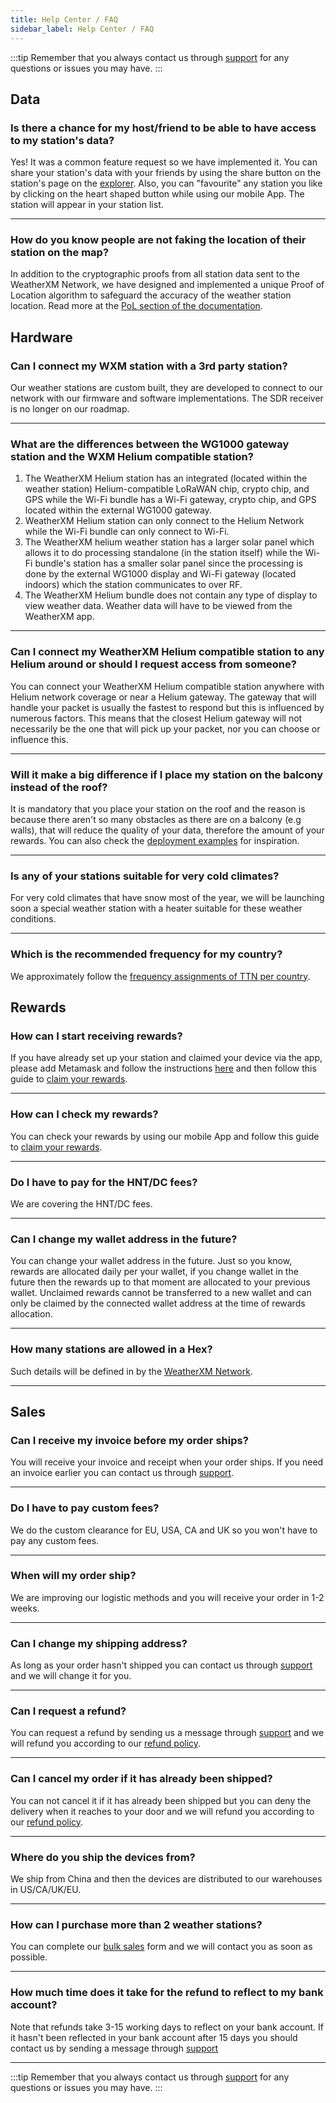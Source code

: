 ```yaml
---
title: Help Center / FAQ
sidebar_label: Help Center / FAQ
---
```



:::tip
Remember that you always contact us through [support](https://support.weatherxm.com) for any questions or issues you may have.
:::

## <Highlight color="#68a4f9">Data</Highlight>

### Is there a chance for my host/friend to be able to have access to my station's data?

Yes! It was a common feature request so we have implemented it. You can share your station's data with your friends by using the share button on the station's page on the [explorer](https://explorer.weatherxm.com/). Also, you can "favourite" any station you like by clicking on the heart shaped button while using our mobile App.
The station will appear in your station list.

<hr />

### How do you know people are not faking the location of their station on the map?

In addition to the cryptographic proofs from all station data sent to the WeatherXM Network, we have designed and implemented a unique Proof of Location algorithm to safeguard the accuracy of the weather station location. Read more at the [PoL section of the documentation](/rewards/proof-of-location).

## <Highlight color="#68a4f9">Hardware</Highlight>

### Can I connect my WXM station with a 3rd party station?

Our weather stations are custom built, they are developed to connect to our network with our firmware and software implementations. The SDR receiver is no longer on our roadmap.

<hr />

### What are the differences between the WG1000 gateway  station and the WXM Helium compatible station?

1. The WeatherXM Helium station has an integrated (located within the weather station) Helium-compatible LoRaWAN chip, crypto chip, and GPS while the Wi-Fi bundle has a Wi-Fi gateway, crypto chip, and GPS located within the external WG1000 gateway.
1. WeatherXM Helium station can only connect to the Helium Network while the Wi-Fi bundle can only connect to Wi-Fi.
1. The WeatherXM helium weather station has a larger solar panel which allows it to do processing standalone (in the station itself) while the Wi-Fi bundle's station has a smaller solar panel since the processing is done by the external WG1000 display and Wi-Fi gateway (located indoors) which the station communicates to over RF.
1. The WeatherXM Helium bundle does not contain any type of display to view weather data. Weather data will have to be viewed from the WeatherXM app.

<hr />

### Can I connect my WeatherXM Helium compatible station to any Helium around or should I request access from someone?

You can connect your WeatherXM Helium compatible station anywhere with Helium network coverage or near a Helium gateway. The gateway that will handle your packet is usually the fastest to respond but this is influenced by numerous factors. This means that the closest Helium gateway will not necessarily be the one that will pick up your packet, nor you can choose or influence this.

<hr />

### Will it make a big difference if I place my station on the balcony instead of the roof?

It is mandatory that you place your station on the roof and the reason is because there aren't so many obstacles as there are on a balcony (e.g walls), that will reduce the quality of your data, therefore the amount of your rewards.
You can also check the [deployment examples](/wxm-devices/deployment-examples) for inspiration.

<hr />

### Is any of your stations suitable for very cold climates?

For very cold climates that have snow most of the year, we will be launching soon a special weather station with a heater suitable for these weather conditions.

<hr />

### Which is the recommended frequency for my country?

We approximately follow the [frequency assignments of TTN per country](https://www.thethingsnetwork.org/docs/lorawan/frequencies-by-country/).

## <Highlight color="#68a4f9">Rewards</Highlight>

### How can I start receiving rewards?

If you have already set up your station and claimed your device via the app, please add Metamask and follow the instructions [here](/mobile-app/wallet/add-edit-wallet-address) and then follow this guide to [claim your rewards](/rewards/rewards-claiming).

<hr />

### How can I check my rewards?

You can check your rewards by using our mobile App and follow this guide to [claim your rewards](/rewards/rewards-claiming).

<hr />

### Do I have to pay for the HNT/DC fees?

We are covering the HNT/DC fees.

<hr />

### Can I change my wallet address in the future?

You can change your wallet address in the future. Just so you know, rewards are allocated daily per your wallet, if you change wallet in the future then the rewards up to that moment are allocated to your previous wallet.
Unclaimed rewards cannot be transferred to a new wallet and can only be claimed by the connected wallet address at the time of rewards allocation.

<hr />

### How many stations are allowed in a Hex?

Such details will be defined in by the [WeatherXM Network](https://weatherxm.network/).

<hr />

## <Highlight color="#68a4f9">Sales</Highlight>

### Can I receive my invoice before my order ships?

You will receive your invoice and receipt when your order ships. If you need an invoice earlier you can contact us through [support](https://support.weatherxm.com).
<hr />

### Do I have to pay custom fees?

We do the custom clearance for EU, USA, CA and UK so you won't have to pay any custom fees.

<hr />

### When will my order ship?

We are improving our logistic methods and you will receive your order in 1-2 weeks.

<hr />

### Can I change my shipping address?

As long as your order hasn't shipped you can contact us through [support](https://support.weatherxm.com) and we will change it for you.

<hr />

### Can I request a refund?

You can request a refund by sending us a message through [support](https://support.weatherxm.com) and we will refund you according to our [refund policy](https://weatherxm.com/terms-conditions/).

<hr />

### Can I cancel my order if it has already been shipped?

You can not cancel it if it has already been shipped but you can deny the delivery when it reaches to your door and we will refund you according to our [refund policy](https://weatherxm.com/terms-conditions/).

<hr />

### Where do you ship the devices from?

We ship from China and then the devices are distributed to our warehouses in US/CA/UK/EU.

<hr />

### How can I purchase more than 2 weather stations?

You can complete our [bulk sales](https://pages.weatherxm.com/bulk-order-form) form and we will contact you as soon as possible.

<hr />

### How much time does it take for the refund to reflect to my bank account?

Note that refunds take 3-15 working days to reflect on your bank account.
If it hasn't been reflected in your bank account after 15 days you should contact us by sending a message through [support](https://support.weatherxm.com)

<hr />

:::tip
Remember that you always contact us through [support](https://support.weatherxm.com) for any questions or issues you may have.
:::


